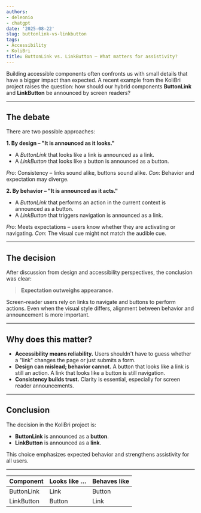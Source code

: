 ```yaml
---
authors:
- deleonio
- chatgpt
date: '2025-08-22'
slug: buttonlink-vs-linkbutton
tags:
- Accessibility
- KoliBri
title: ButtonLink vs. LinkButton – What matters for assistivity?
---
```


Building accessible components often confronts us with small details that have a bigger impact than expected. A recent example from the KoliBri project raises the question: how should our hybrid components **ButtonLink** and **LinkButton** be announced by screen readers?

---

## The debate

There are two possible approaches:

**1. By design – "It is announced as it looks."**

- A *ButtonLink* that looks like a link is announced as a link.
- A *LinkButton* that looks like a button is announced as a button.

*Pro*: Consistency – links sound alike, buttons sound alike.
*Con*: Behavior and expectation may diverge.

**2. By behavior – "It is announced as it acts."**

- A *ButtonLink* that performs an action in the current context is announced as a button.
- A *LinkButton* that triggers navigation is announced as a link.

*Pro*: Meets expectations – users know whether they are activating or navigating.
*Con*: The visual cue might not match the audible cue.

---

## The decision

After discussion from design and accessibility perspectives, the conclusion was clear:

> **Expectation outweighs appearance.**

Screen-reader users rely on links to navigate and buttons to perform actions. Even when the visual style differs, alignment between behavior and announcement is more important.

---

## Why does this matter?

- **Accessibility means reliability.** Users shouldn't have to guess whether a "link" changes the page or just submits a form.
- **Design can mislead; behavior cannot.** A button that looks like a link is still an action. A link that looks like a button is still navigation.
- **Consistency builds trust.** Clarity is essential, especially for screen reader announcements.

---

## Conclusion

The decision in the KoliBri project is:

- **ButtonLink** is announced as a **button**.
- **LinkButton** is announced as a **link**.

This choice emphasizes expected behavior and strengthens assistivity for all users.

---

| Component       | Looks like … | Behaves like |
|-----------------|--------------|--------------|
| ButtonLink      | Link         | Button       |
| LinkButton      | Button       | Link         |
